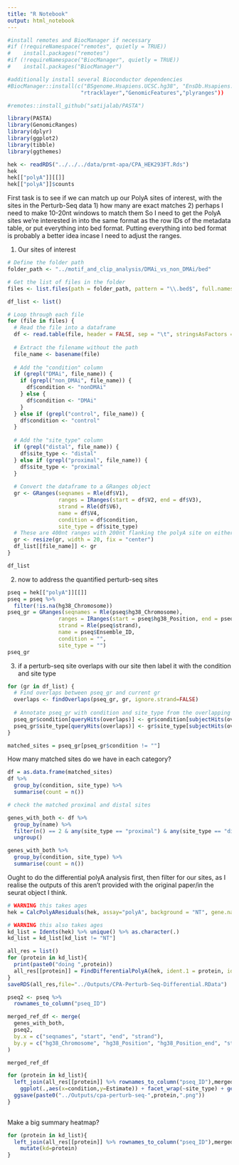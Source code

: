 ```yaml
---
title: "R Notebook"
output: html_notebook
---
```




```r
#install remotes and BiocManager if necessary 
#if (!requireNamespace("remotes", quietly = TRUE))
#    install.packages("remotes")
#if (!requireNamespace("BiocManager", quietly = TRUE))
#    install.packages("BiocManager")

#additionally install several Bioconductor dependencies
#BiocManager::install(c("BSgenome.Hsapiens.UCSC.hg38", "EnsDb.Hsapiens.v86", 
                       "rtracklayer","GenomicFeatures","plyranges"))

#remotes::install_github("satijalab/PASTA")
```

```r
library(PASTA)
library(GenomicRanges)
library(dplyr)
library(ggplot2)
library(tibble)
library(ggthemes)
```

```r
hek <- readRDS("../../../data/prmt-apa/CPA_HEK293FT.Rds")
hek
hek[["polyA"]][[]]
hek[["polyA"]]$counts
```

First task is to see if we can match up our PolyA sites of interest, with the sites in the Perturb-Seq data
1) how many are exact matches
2) perhaps I need to make 10-20nt windows to match them
So I need to get the PolyA sites we're interested in into the same format as the row IDs of the metadata table, or put everything into bed format. Putting everything into bed format is probably a better idea incase I need to adjust the ranges.


1. Our sites of interest
```r
# Define the folder path
folder_path <- "../motif_and_clip_analysis/DMAi_vs_non_DMAi/bed"

# Get the list of files in the folder
files <- list.files(path = folder_path, pattern = "\\.bed$", full.names = TRUE)

df_list <- list()

# Loop through each file
for (file in files) {
  # Read the file into a dataframe
  df <- read.table(file, header = FALSE, sep = "\t", stringsAsFactors = FALSE)
  
  # Extract the filename without the path
  file_name <- basename(file)
  
  # Add the "condition" column
  if (grepl("DMAi", file_name)) {
    if (grepl("non_DMAi", file_name)) {
      df$condition <- "nonDMAi"
    } else {
      df$condition <- "DMAi"
    }
  } else if (grepl("control", file_name)) {
    df$condition <- "control"
  }
  
  # Add the "site_type" column
  if (grepl("distal", file_name)) {
    df$site_type <- "distal"
  } else if (grepl("proximal", file_name)) {
    df$site_type <- "proximal"
  }
  
  # Convert the dataframe to a GRanges object
  gr <- GRanges(seqnames = Rle(df$V1),
                ranges = IRanges(start = df$V2, end = df$V3),
                strand = Rle(df$V6),
                name = df$V4,
                condition = df$condition,
                site_type = df$site_type)
  # These are 400nt ranges with 200nt flanking the polyA site on either side, lets make them 20nt ranges with 10nt either side for matching with the other dataset ( i tried 4nt range and 10nt range - 4->10 gives you more, 10->20 is a couple more but not that many)
  gr <- resize(gr, width = 20, fix = "center")
  df_list[[file_name]] <- gr
}

df_list
```

2. now to address the quantified perturb-seq sites
```r
pseq = hek[["polyA"]][[]]
pseq = pseq %>%
  filter(!is.na(hg38_Chromosome))
pseq_gr = GRanges(seqnames = Rle(pseq$hg38_Chromosome),
                ranges = IRanges(start = pseq$hg38_Position, end = pseq$hg38_Position_end),
                strand = Rle(pseq$strand),
                name = pseq$Ensemble_ID,
                condition = "",
                site_type = "")
pseq_gr
```
3. if a perturb-seq site overlaps with our site then label it with the condition and site type 
```r
for (gr in df_list) {
  # Find overlaps between pseq_gr and current gr
  overlaps <- findOverlaps(pseq_gr, gr, ignore.strand=FALSE)
  
  # Annotate pseq_gr with condition and site_type from the overlapping gr
  pseq_gr$condition[queryHits(overlaps)] <- gr$condition[subjectHits(overlaps)]
  pseq_gr$site_type[queryHits(overlaps)] <- gr$site_type[subjectHits(overlaps)]
}

matched_sites = pseq_gr[pseq_gr$condition != ""]
```

How many matched sites do we have in each category?

```r
df = as.data.frame(matched_sites)
df %>%
  group_by(condition, site_type) %>%
  summarise(count = n())

# check the matched proximal and distal sites

genes_with_both <- df %>%
  group_by(name) %>%
  filter(n() == 2 & any(site_type == "proximal") & any(site_type == "distal")) %>%
  ungroup()

genes_with_both %>%
  group_by(condition, site_type) %>%
  summarise(count = n())
```
Ought to do the differential polyA analysis first, then filter for our sites, as I realise the outputs of this aren't provided with the original paper/in the seurat object I think.

```r
# WARNING this takes ages
hek = CalcPolyAResiduals(hek, assay="polyA", background = "NT", gene.names = "Ensemble_ID")
```
```r
# WARNING this also takes ages
kd_list = Idents(hek) %>% unique() %>% as.character(.) 
kd_list = kd_list[kd_list != "NT"]

all_res = list()
for (protein in kd_list){
  print(paste0("doing ",protein))
  all_res[[protein]] = FindDifferentialPolyA(hek, ident.1 = protein, ident.2 = "NT",gene.names="Ensemble_ID")
}
saveRDS(all_res,file="../Outputs/CPA-Perturb-Seq-Differential.RData")
```

```r
pseq2 <- pseq %>%
  rownames_to_column("pseq_ID")

merged_ref_df <- merge(
  genes_with_both,
  pseq2,
  by.x = c("seqnames", "start", "end", "strand"),
  by.y = c("hg38_Chromosome", "hg38_Position", "hg38_Position_end", "strand")
)

merged_ref_df

for (protein in kd_list){
  left_join(all_res[[protein]] %>% rownames_to_column("pseq_ID"),merged_ref_df, by=c("pseq_ID"="pseq_ID")) %>% filter(!is.na(seqnames)) %>%
    ggplot(.,aes(x=condition,y=Estimate)) + facet_wrap(~site_type) + geom_boxplot() + theme_few() + ggtitle(protein)
  ggsave(paste0("../Outputs/cpa-perturb-seq-",protein,".png"))
}
  
```

Make a big summary heatmap?

```r
for (protein in kd_list){
  left_join(all_res[[protein]] %>% rownames_to_column("pseq_ID"),merged_ref_df, by=c("pseq_ID"="pseq_ID")) %>% filter(!is.na(seqnames)) %>%
    mutate(kd=protein)
}
```

